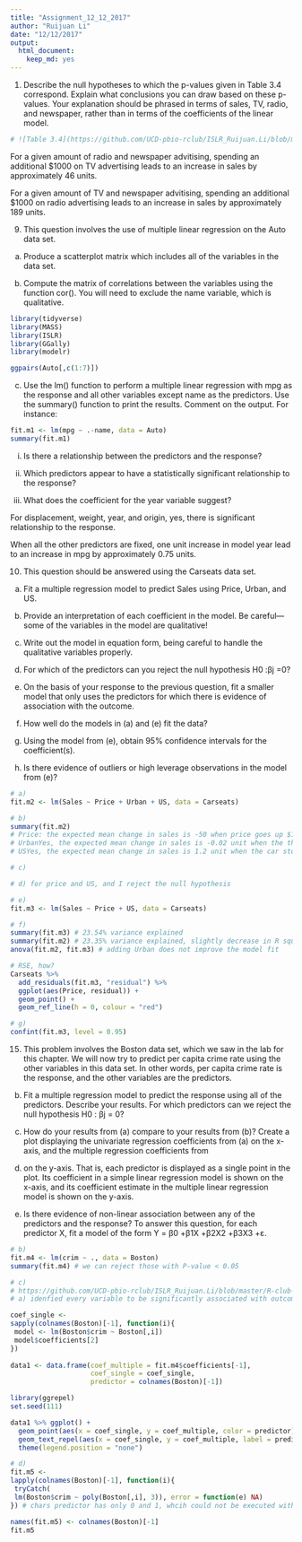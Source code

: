 ```yaml
---
title: "Assignment_12_12_2017"
author: "Ruijuan Li"
date: "12/12/2017"
output: 
  html_document: 
    keep_md: yes
---
```


1. Describe the null hypotheses to which the p-values given in Table 3.4 correspond. Explain what conclusions you can draw based on these p-values. Your explanation should be phrased in terms of sales, TV, radio, and newspaper, rather than in terms of the coefficients of the linear model.

```r
# ![Table 3.4](https://github.com/UCD-pbio-rclub/ISLR_Ruijuan.Li/blob/master/R-club-Dec-13/f1.png) 
```

For a given amount of radio and newspaper advitising, spending an additional $1000 on TV advertising leads to an increase in sales by approximately 46 units. 

For a given amount of TV and newspaper advitising, spending an additional $1000 on radio advertising leads to an increase in sales by approximately 189 units. 

9. This question involves the use of multiple linear regression on the Auto data set.

(a) Produce a scatterplot matrix which includes all of the variables in the data set.

(b) Compute the matrix of correlations between the variables using the function cor(). You will need to exclude the name variable, which is qualitative.

```r
library(tidyverse)
library(MASS)
library(ISLR)
library(GGally)
library(modelr)

ggpairs(Auto[,c(1:7)])  
```

(c) Use the lm() function to perform a multiple linear regression with mpg as the response and all other variables except name as the predictors. Use the summary() function to print the results. Comment on the output. For instance: 

```r
fit.m1 <- lm(mpg ~ .-name, data = Auto)
summary(fit.m1) 
```

i. Is there a relationship between the predictors and the response?

ii. Which predictors appear to have a statistically significant relationship to the response?

iii. What does the coefficient for the year variable suggest?

For displacement, weight, year, and origin, yes, there is significant relationship to the response. 

When all the other predictors are fixed, one unit increase in model year lead to an increase in mpg by approximately 0.75 units. 

10. This question should be answered using the Carseats data set.

(a) Fit a multiple regression model to predict Sales using Price,
Urban, and US.

(b) Provide an interpretation of each coefficient in the model. Be
careful—some of the variables in the model are qualitative!

(c) Write out the model in equation form, being careful to handle the qualitative variables properly.

(d) For which of the predictors can you reject the null hypothesis H0 :βj =0?

(e) On the basis of your response to the previous question, fit a smaller model that only uses the predictors for which there is evidence of association with the outcome.

(f) How well do the models in (a) and (e) fit the data?

(g) Using the model from (e), obtain 95% confidence intervals for the coefficient(s).

(h) Is there evidence of outliers or high leverage observations in the model from (e)?

```r
# a) 
fit.m2 <- lm(Sales ~ Price + Urban + US, data = Carseats)

# b) 
summary(fit.m2)
# Price: the expected mean change in sales is -50 when price goes up $1000, when urban status and US status are held constant, and this relationship is statistically significant.   
# UrbanYes, the expected mean change in sales is -0.02 unit when the the car store is located in an urban area, when price and USyes status are fixed, however this relationship is not statistically significant. 
# USYes, the expected mean change in sales is 1.2 unit when the car store is located in the US, with a fixed price and Urbanstatus, and this relationship is statistically significant. 

# c) 

# d) for price and US, and I reject the null hypothesis 

# e) 
fit.m3 <- lm(Sales ~ Price + US, data = Carseats)

# f) 
summary(fit.m3) # 23.54% variance explained 
summary(fit.m2) # 23.35% variance explained, slightly decrease in R squared 
anova(fit.m2, fit.m3) # adding Urban does not improve the model fit

# RSE, how? 
Carseats %>% 
  add_residuals(fit.m3, "residual") %>% 
  ggplot(aes(Price, residual)) + 
  geom_point() + 
  geom_ref_line(h = 0, colour = "red")

# g) 
confint(fit.m3, level = 0.95)
```

15. This problem involves the Boston data set, which we saw in the lab for this chapter. We will now try to predict per capita crime rate using the other variables in this data set. In other words, per capita crime rate is the response, and the other variables are the predictors.

(b) Fit a multiple regression model to predict the response using all of the predictors. Describe your results. For which predictors can we reject the null hypothesis H0 : βj = 0?

(c) How do your results from (a) compare to your results from (b)? Create a plot displaying the univariate regression coefficients from (a) on the x-axis, and the multiple regression coefficients from 
(b) on the y-axis. That is, each predictor is displayed as a single point in the plot. Its coefficient in a simple linear regression model is shown on the x-axis, and its coefficient estimate in the multiple linear regression model is shown on the y-axis.

(d) Is there evidence of non-linear association between any of the predictors and the response? To answer this question, for each predictor X, fit a model of the form
Y = β0 +β1X +β2X2 +β3X3 +ε. 

```r
# b) 
fit.m4 <- lm(crim ~ ., data = Boston)
summary(fit.m4) # we can reject those with P-value < 0.05 

# c) 
# https://github.com/UCD-pbio-rclub/ISLR_Ruijuan.Li/blob/master/R-club-Dec-06/Assignment_12_06_2017.md 
# a) idenfied every variable to be significantly associated with outcome except for chars, however, here in b), only a few were identified significantly associated with the outcome 

coef_single <- 
sapply(colnames(Boston)[-1], function(i){  
 model <- lm(Boston$crim ~ Boston[,i])  
 model$coefficients[2]
}) 
 
data1 <- data.frame(coef_multiple = fit.m4$coefficients[-1],
                    coef_single = coef_single, 
                    predictor = colnames(Boston)[-1])

library(ggrepel)
set.seed(111)

data1 %>% ggplot() + 
  geom_point(aes(x = coef_single, y = coef_multiple, color = predictor)) + 
  geom_text_repel(aes(x = coef_single, y = coef_multiple, label = predictor, color = predictor)) + 
  theme(legend.position = "none") 

# d) 
fit.m5 <- 
lapply(colnames(Boston)[-1], function(i){  
 tryCatch(
 lm(Boston$crim ~ poly(Boston[,i], 3)), error = function(e) NA)
}) # chars predictor has only 0 and 1, whcih could not be executed with poly function on 

names(fit.m5) <- colnames(Boston)[-1]
fit.m5
```

